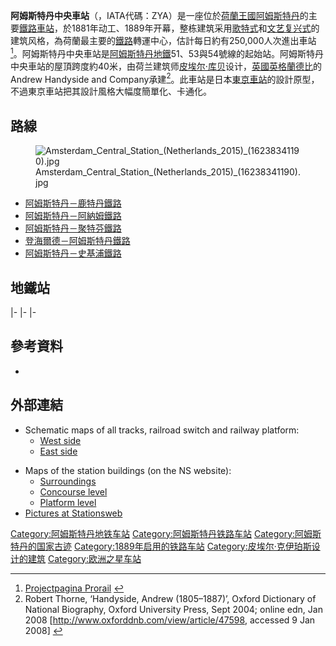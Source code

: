 {{Infobox Station
|Title=阿姆斯特丹中央車站
|EngTitle={{lang|nl|Station Amsterdam Centraal}}
|symbol_right=[[File:Nederlandse_spoorwegen_logo.svg|20px]] 
|linecolour= #22428B
|ImageName = Amsterdam Centraal 2016-09-13.jpg
|ImageSize = 290px
|ImageCaption = 站房
|ImagePadding = 0
|Line=
|Code= ASD
|Operator=[[荷兰铁路|荷兰铁路]]
|Place={{NLD}}[[阿姆斯特丹|阿姆斯特丹]]站前广场15号
|StartDate=1889年10月15日
|Style=地面車站
|Architect = [[皮埃尔·克伊珀斯|皮埃尔·克伊珀斯]]
|daily ridership = 162103人次（2013-14年）<ref>[http://www.treinreiziger.nl/kennisnet/reizigersaantallen/cijfers/aantal_in-_en_uitstappers_per_station-147203 Aantal in- en uitstappers per station]</ref>
}}

'''阿姆斯特丹中央車站'''（{{lang-nl|'''Station Amsterdam Centraal'''}}，IATA代碼：ZYA）是一座位於[[荷蘭王國|荷蘭王國]][[阿姆斯特丹|阿姆斯特丹]]的主要[[鐵路|鐵路]][[車站|車站]]，於1881年动工、1889年开幕，整栋建筑采用[[歌特式|歌特式]]和[[文艺复兴式|文艺复兴式]]的建筑风格，為荷蘭最主要的[[鐵路|鐵路]]轉運中心，估計每日約有250,000人次進出車站<ref>[http://www.prorail.nl/Publiek/Grote%20stationsprojecten/Amsterdam%20Centraal/Pages/Amsterdam%20Centraal.aspx Projectpagina Prorail] {{webarchive|url=https://web.archive.org/web/20110925141855/http://www.prorail.nl/Publiek/Grote%20stationsprojecten/Amsterdam%20Centraal/Pages/Amsterdam%20Centraal.aspx |date=2011-09-25 }}</ref>。阿姆斯特丹中央車站是[[阿姆斯特丹地鐵|阿姆斯特丹地鐵]]51、53與54號線的起始站。阿姆斯特丹中央車站的屋頂跨度約40米，由荷兰建筑师[[皮埃尔·库贝|皮埃尔·库贝]]设计，[[英國|英國]][[英格蘭|英格蘭]][[德比|德比]]的Andrew Handyside and Company承建<ref>Robert Thorne, ‘Handyside, Andrew (1805–1887)’, Oxford Dictionary of National Biography, Oxford University Press, Sept 2004; online edn, Jan 2008 [http://www.oxforddnb.com/view/article/47598, accessed 9 Jan 2008] {{Wayback|url=http://www.oxforddnb.com/view/article/47598, |date=20190713085520 }}</ref>。此車站是日本[[東京車站|東京車站]]的設計原型，不過東京車站把其設計風格大幅度簡單化、卡通化。

==路線==
[[File:Amsterdam_Central_Station_(Netherlands_2015)_(16238341190).jpg|thumb]]
*[[阿姆斯特丹－鹿特丹鐵路|阿姆斯特丹－鹿特丹鐵路]]
*[[阿姆斯特丹－阿納姆鐵路|阿姆斯特丹－阿納姆鐵路]]
*[[阿姆斯特丹－聚特芬鐵路|阿姆斯特丹－聚特芬鐵路]]
*[[登海爾德－阿姆斯特丹鐵路|登海爾德－阿姆斯特丹鐵路]]
*[[阿姆斯特丹－史基浦鐵路|阿姆斯特丹－史基浦鐵路]]

==地鐵站==
{{Infobox_Station
|Title=中央車站
|EngTitle={{lang|nl|Centraal Station}}
|symbol_right=[[File:Amsterdam_metro_logo.svg|17px]] 
|linecolour=#F26522
|linecolour2=#00ADEF
|linecolour3=#ED1C24
|linecolour4=#FFCD01
|ImageName=LHB Metro van Amsterdam.jpg
|ImageSize = 290px
|ImageCaption=53號線月台
|Operator=[[阿姆斯特丹地鐵|阿姆斯特丹地鐵]]|
|Line=[[阿姆斯特丹地鐵51號線|51號線]]、[[阿姆斯特丹地鐵52號線|52號線]]、[[阿姆斯特丹地鐵53號線|53號線]]、[[阿姆斯特丹地鐵54號線|54號線]]
|Place={{NLD}}[[阿姆斯特丹|阿姆斯特丹]]
|Style=地下[[島式月台|島式月台]]車站|
}}

{{start rail box| [[阿姆斯特丹地铁|阿姆斯特丹地铁]]}}
{{s-inop|[[新广场站|新广场]]|往[[伊索拉托尔路站|伊索拉托尔路]]}}
{{s-line|[[阿姆斯特丹地铁51号线|51号线]]||#F26522}}
{{s-inop|<small>终点站</small>}}
|-
{{s-inop|[[罗金站|罗金]]|往[[阿姆斯特丹南站|南站]]}}
{{s-line|[[阿姆斯特丹地铁52号线|52号线]]||#00ADEF}}
{{s-inop|[[北公园站|北公园]]|往[[北站_(阿姆斯特丹地铁)|北站]]}}
|-
{{s-inop|<small>起点站</small>}}
{{s-line|[[阿姆斯特丹地铁53号线|53号线]]||#ED1C24}}
{{s-inop|[[新广场站|新广场]]|往[[哈斯普湖站|哈斯普湖]]}}
|-
{{s-inop|<small>起点站</small>}}
{{s-line|[[阿姆斯特丹地铁54号线|54号线]]||#FFCD01}}
{{s-inop|[[新广场站|新广场]]|往[[海恩站|海恩]]}}
{{end box}}

==參考資料==
{{Reflist}}

* {{cite news |last=Mak |first=Geert |title=Amsterdam, A Brief Life of the City |publisher=The Harvill Press |date=1999, Translated from the Dutch by Philipp Blom, Originally Published in 1994}}

==外部連結== 
{{commons|category:Amsterdam Central station|Amsterdam Central station}}
*Schematic maps of all tracks, railroad switch and railway platform:
**[https://web.archive.org/web/20010504214553/http://www.sporenplan.nl/html_nl/sporenplan/ns/ns_normaal/asd_w.html West side]
**[https://web.archive.org/web/20010724121135/http://www.sporenplan.nl/html_nl/sporenplan/ns/ns_normaal/asd_o.html East side]

* Maps of the station buildings (on the NS website):
**[https://web.archive.org/web/20070930043430/http://www.ns.nl/servlet/MapServer?station=asd&level=omg&lang=en Surroundings]
**[https://web.archive.org/web/20070930044754/http://www.ns.nl/servlet/MapServer?station=asd&level=bg&lang=en Concourse level]
**[https://web.archive.org/web/20070930041228/http://www.ns.nl/servlet/MapServer?station=asd&level=1&lang=en Platform level]
*[https://web.archive.org/web/20030820061517/http://www15.brinkster.com/stationsweb/station.asp?station=amsterdamcs Pictures at Stationsweb]

{{阿姆斯特丹地铁51号线}}
{{阿姆斯特丹地铁52号线}}
{{阿姆斯特丹地铁53号线}}
{{阿姆斯特丹地铁54号线}}
{{Authority control}}
[[Category:阿姆斯特丹地铁车站|Category:阿姆斯特丹地铁车站]]
[[Category:阿姆斯特丹铁路车站|Category:阿姆斯特丹铁路车站]]
[[Category:阿姆斯特丹的国家古迹|Category:阿姆斯特丹的国家古迹]]
[[Category:1889年启用的铁路车站|Category:1889年启用的铁路车站]]
[[Category:皮埃尔·克伊珀斯设计的建筑|Category:皮埃尔·克伊珀斯设计的建筑]]
[[Category:欧洲之星车站|Category:欧洲之星车站]]